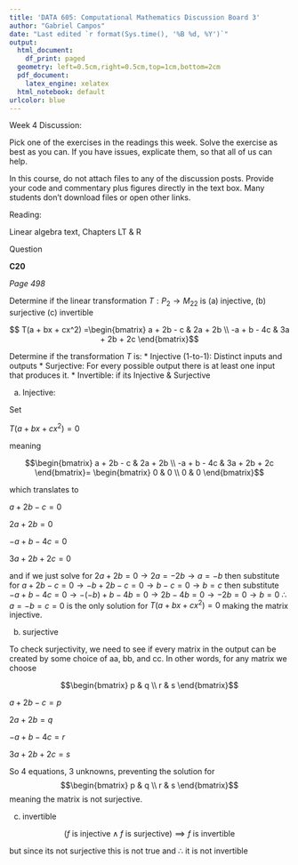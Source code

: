 ```yaml
---
title: 'DATA 605: Computational Mathematics Discussion Board 3'
author: "Gabriel Campos"
date: "Last edited `r format(Sys.time(), '%B %d, %Y')`"
output:
  html_document:
    df_print: paged
  geometry: left=0.5cm,right=0.5cm,top=1cm,bottom=2cm
  pdf_document:
    latex_engine: xelatex
  html_notebook: default
urlcolor: blue
---
```


Week 4 Discussion:

Pick one of the exercises in the readings this week.  Solve the exercise as best as you can.  If you have issues, explicate them, so that all of us can help.

In this course, do not attach files to any of the discussion posts.  Provide your code and commentary plus figures directly in the text box.  Many students don't download files or open other links.

Reading:

Linear algebra text, Chapters LT & R

Question 

**C20**

*Page 498*

Determine if the linear transformation $T: P_2 → M_{22}$ is (a) injective, (b) surjective (c) invertible

$$ T(a + bx + cx^2) =\begin{bmatrix} a + 2b - c & 2a + 2b \\ -a + b - 4c & 3a + 2b + 2c \end{bmatrix}$$ 

Determine if the transformation $T$ is:
* Injective (1-to-1): Distinct inputs and outputs
* Surjective: For every possible output there is at least one input that produces it.
* Invertible: if its Injective & Surjective

(a) Injective:

Set 

$T(a + bx + cx^2)=0$

meaning

$$\begin{bmatrix} a + 2b - c & 2a + 2b \\ -a + b - 4c & 3a + 2b + 2c \end{bmatrix}=
\begin{bmatrix} 0 & 0 \\ 0 & 0 \end{bmatrix}$$

which translates to 

$a + 2b - c = 0$

$2a + 2b = 0$

$-a + b - 4c = 0$

$3a + 2b + 2c = 0$

and if we just solve for 
$2a + 2b = 0 \rightarrow 2a=-2b \rightarrow a=-b$
then substitute for 
$a + 2b - c = 0 \rightarrow -b+2b-c=0 \rightarrow b-c=0 \rightarrow b=c$
then substitute 
$-a + b - 4c = 0 \rightarrow -(-b)+b-4b=0 \rightarrow 2b-4b=0 \rightarrow -2b=0 \rightarrow b=0$
$\therefore a=-b=c=0$ is the only solution for $T(a + bx + cx^2)=0$
making the matrix injective.

(b) surjective

To check surjectivity, we need to see if every matrix in the output can be created by some choice of aa, bb, and cc. In other words, for any matrix we choose

$$\begin{bmatrix} p & q \\ r & s \end{bmatrix}$$

$a + 2b - c = p$

$2a + 2b = q$

$-a + b - 4c = r$

$3a + 2b + 2c = s$

So 4 equations, 3 unknowns, preventing the solution for $$\begin{bmatrix} p & q \\ r & s \end{bmatrix}$$ meaning the matrix is not surjective.

(c) invertible

$$ (f \text{ is injective} \land f \text{ is surjective}) \implies f \text{ is invertible} $$

but since its not surjective this is not true and $\therefore$ it is not invertible




